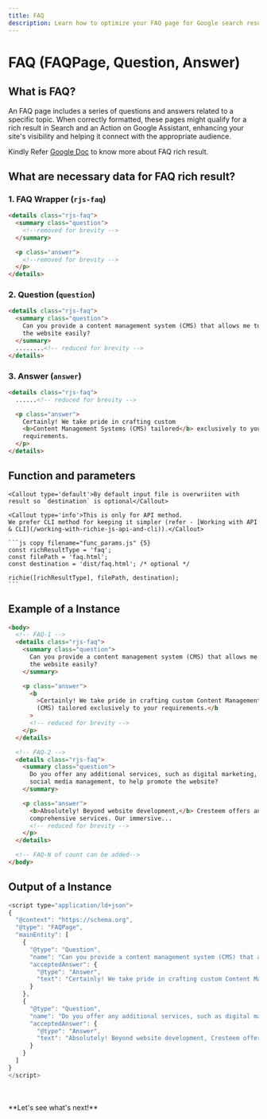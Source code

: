 ```yaml
---
title: FAQ
description: Learn how to optimize your FAQ page for Google search results, including the necessary data for FAQ rich results, and improve your online visibility and site traffic.
---
```



# FAQ (FAQPage, Question, Answer)

## What is FAQ?

An FAQ page includes a series of questions and answers related to a specific topic. When correctly formatted, these pages might qualify for a rich result in Search and an Action on Google Assistant, enhancing your site's visibility and helping it connect with the appropriate audience.

Kindly Refer [Google Doc](https://developers.google.com/search/docs/appearance/structured-data/faqpage) to know more about FAQ rich result.

## What are necessary data for FAQ rich result?

### 1. FAQ Wrapper (`rjs-faq`)

```html copy filename="faq.html" {1,11} /rjs-faq/
<details class="rjs-faq">
  <summary class="question">
    <!--removed for brevity -->
  </summary>

  <p class="answer">
    <!--removed for brevity -->
  </p>
</details>
```

### 2. Question (`question`)

```html copy filename="faq.html" /question/ {3-6}  /rjs-faq/
<details class="rjs-faq">
  <summary class="question">
    Can you provide a content management system (CMS) that allows me to update
    the website easily?
  </summary>
  ........<!-- reduced for brevity -->
</details>
```

### 3. Answer (`answer`)

```html copy filename="faq.html" /answer/ {5-8}  /rjs-faq/
<details class="rjs-faq">
  ......<!-- reduced for brevity -->

  <p class="answer">
    Certainly! We take pride in crafting custom
    <b>Content Management Systems (CMS) tailored</b> exclusively to your
    requirements.
  </p>
</details>
```

## Function and parameters

    <Callout type='default'>By default input file is overwriiten with result so `destination` is optional</Callout>

    <Callout type='info'>This is only for API method.
    We prefer CLI method for keeping it simpler (refer - [Working with API & CLI](/working-with-richie-js-api-and-cli)).</Callout>

    ```js copy filename="func_params.js" {5}
    const richResultType = 'faq';
    const filePath = 'faq.html';
    const destination = 'dist/faq.html'; /* optional */

    richie([richResultType], filePath, destination);
    ```

## Example of a Instance

```html copy filename="faq.html"
<body>
  <!-- FAQ-1 -->
  <details class="rjs-faq">
    <summary class="question">
      Can you provide a content management system (CMS) that allows me to update
      the website easily?
    </summary>

    <p class="answer">
      <b
        >Certainly! We take pride in crafting custom Content Management Systems
        (CMS) tailored exclusively to your requirements.</b
      >
      <!-- reduced for brevity -->
    </p>
  </details>

  <!-- FAQ-2 -->
  <details class="rjs-faq">
    <summary class="question">
      Do you offer any additional services, such as digital marketing, SEO, or
      social media management, to help promote the website?
    </summary>

    <p class="answer">
      <b>Absolutely! Beyond website development,</b> Cresteem offers an array of
      comprehensive services. Our immersive...
      <!-- reduced for brevity -->
    </p>
  </details>

  <!-- FAQ-N of count can be added-->
</body>
```

## Output of a Instance

```js filename="faq.html" copy
<script type="application/ld+json">
{
  "@context": "https://schema.org",
  "@type": "FAQPage",
  "mainEntity": [
    {
      "@type": "Question",
      "name": "Can you provide a content management system (CMS) that allows me to update the website easily?",
      "acceptedAnswer": {
        "@type": "Answer",
        "text": "Certainly! We take pride in crafting custom Content Management Systems (CMS) tailored exclusively to your requirements...." <!-- reduced for brevity -->
      }
    },
    {
      "@type": "Question",
      "name": "Do you offer any additional services, such as digital marketing, SEO, or social media management, to help promote the website?",
      "acceptedAnswer": {
        "@type": "Answer",
        "text": "Absolutely! Beyond website development, Cresteem offers an array of comprehensive services. Our immersive digital marketing strategies are... <!-- reduced for brevity -->"
      }
    }
  ]
}
</script>
```

<br />
<br />
**Let's see what's next!**
